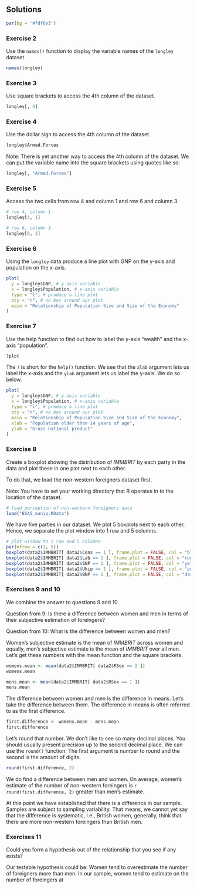 ## Solutions

```r
par(bg = '#fdf6e3')
```

### Exercise 2

Use the `names()` function to display the variable names of the `longley` dataset.

```r
names(longley)
```

### Exercise 3

Use square brackets to access the 4th column of the dataset.

```r
longley[, 4]
```

### Exercise 4

Use the dollar sign to access the 4th column of the dataset.

```r
longley$Armed.Forces
```

Note: There is yet another way to access the 4th column of the dataset. We can put the variable name into the square brackets using quotes like so:

```r
longley[, "Armed.Forces"]
```

### Exercise 5

Access the two cells from row 4 and column 1 and row 6 and column 3.

```r
# row 4, column 1
longley[4, 1]

# row 6, column 3
longley[6, 3]
```

### Exercise 6

Using the `longley` data produce a line plot with GNP on the y-axis and population on the x-axis.

```r
plot(
  y = longley$GNP, # y-axis variable
  x = longley$Population, # x-axis variable
  type = "l", # produce a line plot
  bty = "n", # no box around our plot
  main = "Relationship of Population Size and Size of the Economy"
)
```

### Exercise 7

Use the help function to find out how to label the y-axis "wealth" and the x-axis "population".

```r
?plot
```

The `?` is short for the `help()` function. We see that the `xlab` argument lets us label the x-axis and the `ylab` argument lets us label the y-axis. We do so below.

```r
plot(
  y = longley$GNP, # y-axis variable
  x = longley$Population, # x-axis variable
  type = "l", # produce a line plot
  bty = "n", # no box around our plot
  main = "Relationship of Population Size and Size of the Economy",
  xlab = "Population older than 14 years of age",
  ylab = "Gross national product"
)
```


### Exercise 8

Create a boxplot showing the distribution of *IMMBRIT* by each party in the data and plot these in one plot next to each other.

To do that, we load the non-western foreigners dataset first.

Note: You have to set your working directory that R operates in to the location of the dataset. 

```r
# load perception of non-western foreigners data
load("BSAS_manip.RData")
```

We have five parties in our dataset. We plot 5 boxplots next to each other. Hence, we separate the plot window into 1 row and 5 columns.

```r
# plot window to 1 row and 5 columns
par(mfrow = c(1, 5))
boxplot(data2$IMMBRIT[ data2$Cons == 1 ], frame.plot = FALSE, col = "blue", xlab = "Tories")
boxplot(data2$IMMBRIT[ data2$Lab == 1 ], frame.plot = FALSE, col = "red", xlab = "Labour")
boxplot(data2$IMMBRIT[ data2$SNP == 1 ], frame.plot = FALSE, col = "yellow", xlab = "SNP")
boxplot(data2$IMMBRIT[ data2$Ukip == 1 ], frame.plot = FALSE, col = "purple", xlab = "Ukip")
boxplot(data2$IMMBRIT[ data2$BNP == 1 ], frame.plot = FALSE, col = "darkblue", xlab = "BNP")
```


### Exercises 9 and 10

We combine the answer to questions 9 and 10.

Question from 9:
Is there a difference between women and men in terms of their subjective estimation of foreingers?

Question from 10:
What is the difference between women and men?

Women's subjective estimate is the mean of *IMMBRIT* across women and equally, men's subjective estimate is the mean of *IMMBRIT* over all men. Let's get these numbers with the mean function and the square brackets.

```r
womens.mean <- mean(data2$IMMBRIT[ data2$RSex == 2 ])
womens.mean

mens.mean <- mean(data2$IMMBRIT[ data2$RSex == 1 ])
mens.mean
```

The difference between women and men is the difference in means. Let's take the difference between them. The difference in means is often referred to as the first difference.

```r
first.difference <- womens.mean - mens.mean
first.difference
```

Let's round that number. We don't like to see so many decimal places. You should usually present precision up to the second decimal place. We can use the `round()` function. The first argument is number to round and the second is the amount of digits.

```r
round(first.difference, 2)
```

We do find a difference between men and women. On average, women's estimate of the number of non-western foreingers is `r round(first.difference, 2)` greater than men's estimate.

At this point we have established that there is a difference in our sample. Samples are subject to sampling variability. That means, we cannot yet say that the difference is systematic, i.e., British women, generally, think that there are more non-western foreingers than British men.

### Exercises 11

Could you form a hypothesis out of the relationship that you see if any exists?

Our testable hypothesis could be: Women tend to overestimate the number of foreigners more than men.
In our sample, women tend to estimate on the number of foreingers at
